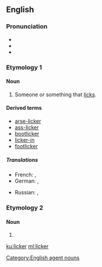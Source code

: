 ==English==

===Pronunciation===
* {{IPA|lɪkə|lang=en}}
* {{homophones|lang=en|liquor}}
* {{rhymes|ɪkə(ɹ)|lang=en}}

===Etymology 1===

====Noun====
{{en-noun}}

# Someone or something that [[lick]]s.

====Derived terms====
* [[arse-licker]]
* [[ass-licker]]
* [[bootlicker]]
* [[licker-in]]
* [[footlicker]]

=====Translations=====
{{trans-top|someone or something that licks}}
* French: {{t+|fr|lécheur|m}}, {{t+|fr|lécheuse|f}}
* German: {{t|de|Lecker|m}}, {{t|de|Leckerin|f}}
{{trans-mid}}
* Russian: {{t+|ru|лизу́н|m}}, {{t+|ru|лизу́нья|f}}
{{trans-bottom}}

===Etymology 2===

====Noun====
{{en-noun|-}}

# {{eye dialect|liquor}}

[[Category:English agent nouns]]

[[ku:licker]]
[[ml:licker]]